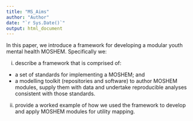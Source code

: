 ```yaml
---
title: "MS_Aims"
author: "Author"
date: "`r Sys.Date()`"
output: html_document
---
```


In this paper, we introduce a framework for developing a modular youth mental health MOSHEM. Specifically we:

(i) describe a framework that is comprised of:
  - a set of standards for implementing a MOSHEM; and
  - a modelling toolkit (repositories and software) to author MOSHEM modules, supply them with data and undertake reproducible analyses consistent with those standards.

(ii) provide a worked example of how we used the framework to develop and apply MOSHEM modules for utility mapping.
